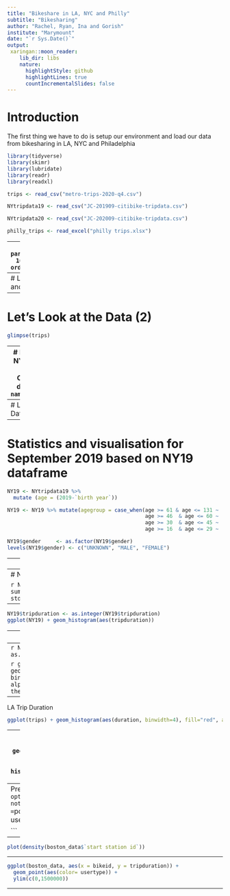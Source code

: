 ```yaml
---
title: "Bikeshare in LA, NYC and Philly"
subtitle: "Bikesharing"
author: "Rachel, Ryan, Ina and Gorish"
institute: "Marymount"
date: "`r Sys.Date()`"
output:
 xaringan::moon_reader:
    lib_dir: libs
    nature:
      highlightStyle: github
      highlightLines: true
      countIncrementalSlides: false
---
```


# Introduction
The first thing we have to do is setup our environment and load our data from bikesharing in LA, NYC and Philadelphia

```r
library(tidyverse)
library(skimr)
library(lubridate)
library(readr)
library(readxl)
```

```r
trips <- read_csv("metro-trips-2020-q4.csv")
```

```r
NYtripdata19 <- read_csv("JC-201909-citibike-tripdata.csv")
```

```r
NYtripdata20 <- read_csv("JC-202009-citibike-tripdata.csv")
```

```r
philly_trips <- read_excel("philly trips.xlsx")
```

---
```r
parse_date_time("04-16-2021,1:09:20", orders = "mdy hms" )
```
---
# Let's Look at the LA and Philly Data
```r
names(trips)
```
---
# Let's Look at the Data (2)
```r
glimpse(trips)
```
---
# Let's Look at the  NYC Data
Data for NYC was from CitiBike and has different fields
```r
names(NYtripdata19)
```
---
# Let's Look at the Data (2)
```r
glimpse(NYtripdata19)
```
---

# Statistics and visualisation for September 2019 based on NY19 dataframe

```r
NY19 <- NYtripdata19 %>% 
  mutate (age = (2019-`birth year`))
```


```r
NY19 <- NY19 %>% mutate(agegroup = case_when(age >= 61 & age <= 131 ~ '4',
                                             age >= 46  & age <= 60 ~ '3',
                                             age >= 30  & age <= 45 ~ '2',
                                             age >= 16  & age <= 29 ~ '1'))

```

```r
NY19$gender     <- as.factor(NY19$gender)
levels(NY19$gender) <- c("UNKNOWN", "MALE", "FEMALE")
```
---
```r
ggplot(NY19) + geom_histogram(aes(`birth year`))
```

---
# NYC Citibike Age

```r
NY19 %>%  
 summarise(minimum_age=min(age),mean_age=mean(age),median_age=median(age), 
            stdev_age=sd(age))
```
---

```r
NY19$tripduration <- as.integer(NY19$tripduration)
ggplot(NY19) + geom_histogram(aes(tripduration))
```

---
# NYC Trip Duration

```r
x.max <- quantile(NY19$tripduration, 0.99)
ggplot(NY19) + geom_histogram(aes(tripduration)) + xlim(c(0, x.max))
```

```r
NY19  <- mutate(NY19, tripduration.min = tripduration/60)
x.max <- quantile(NY19$tripduration.min, 0.99)
```
---
```r
NY19$tripduration.min <- as.integer(NY19$tripduration.min)
```

```r
ggplot(NY19) + geom_histogram(aes(tripduration.min, binwidth=2), fill="darkgreen", alpha=0.4) + xlim(c(0, x.max)) + theme_classic()
```
---
LA Trip Duration 
```r
ggplot(trips) + geom_histogram(aes(duration, binwidth=4), fill="red", alpha=0.4) + xlim(c(0, x.max)) + theme_classic()
```
---
Philidelphia Trip Duration 
```r
ggplot(philly_trips) + geom_histogram(aes(duration, binwidth=4), fill="blue", alpha=0.4) + xlim(c(0, x.max)) + theme_classic()
{r histogram_of_tripduration_in_minutes_PH19, message=FALSE, warning=FALSE}
```
---
Prelim. Boston visualizations
```r
options(scipen = 999) #Rids of scientific notation
boston_data %>%
  ggplot(aes(x = `postal code`, y = tripduration, color = usertype)) +
  geom_line()

```
---

```r
plot(density(boston_data$`start station id`))


```

---

```r
ggplot(boston_data, aes(x = bikeid, y = tripduration)) +
  geom_point(aes(color= usertype)) +
  ylim(c(0,1500000))
```

----

